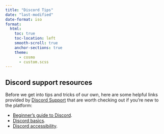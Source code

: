 ```yaml
---
title: "Discord Tips"
date: "last-modified"
date-format: iso
format:
  html: 
    toc: true
    toc-location: left
    smooth-scroll: true
    anchor-sections: true
    theme: 
      - cosmo
      - custom.scss
---
```


## Discord support resources

Before we get into tips and tricks of our own, here are some helpful links provided by [Discord Support](https://support.discord.com/) that are worth checking out if you're new to the platform:

* [Beginner's guide to Discord](https://support.discord.com/hc/en-us/articles/360045138571-Beginner-s-Guide-to-Discord). 
* [Discord basics](https://support.discord.com/hc/en-us/sections/360008206871-Discord-Basics).
* [Discord accessibility](https://support.discord.com/hc/en-us/articles/1500010454681-Accessibility-Settings-Tab). 
